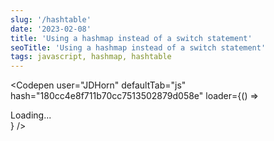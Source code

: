 ```yaml
---
slug: '/hashtable'
date: '2023-02-08'
title: 'Using a hashmap instead of a switch statement'
seoTitle: 'Using a hashmap instead of a switch statement'
tags: javascript, hashmap, hashtable
---
```



<Codepen
  user="JDHorn"
  defaultTab="js"
  hash="180cc4e8f711b70cc7513502879d058e"
  loader={() => <div>Loading...</div>}
/>
